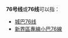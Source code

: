 {{线路名消歧义}}
'''76号线'''或'''76线'''可以指：
* [[城巴76线|城巴76线]]
* [[新界區專線小巴76線|新界區專線小巴76線]]

{{disambig|cat=四字路线名消歧义}}